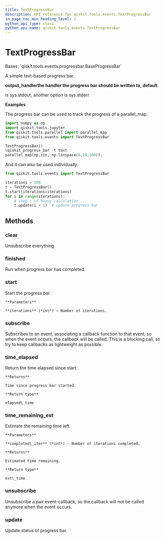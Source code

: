 ```yaml
---
title: TextProgressBar
description: API reference for qiskit.tools.events.TextProgressBar
in_page_toc_min_heading_level: 1
python_api_type: class
python_api_name: qiskit.tools.events.TextProgressBar
---
```


# TextProgressBar

<Class id="qiskit.tools.events.TextProgressBar" github="https://github.com/qiskit/qiskit/tree/stable/0.23/qiskit/tools/events/progressbar.py" signature="TextProgressBar(output_handler=None)">
  Bases: `qiskit.tools.events.progressbar.BaseProgressBar`

  A simple text-based progress bar.

  **output\_handlerthe handler the progress bar should be written to, default**

  is sys.stdout, another option is sys.stderr

  **Examples**

  The progress bar can be used to track the progress of a parallel\_map.

  ```python
  import numpy as np
  import qiskit.tools.jupyter
  from qiskit.tools.parallel import parallel_map
  from qiskit.tools.events import TextProgressBar

  TextProgressBar()
  %qiskit_progress_bar -t text
  parallel_map(np.sin, np.linspace(0,10,100));
  ```

  And it can also be used individually.

  ```python
  from qiskit.tools.events import TextProgressBar

  iterations = 100
  t = TextProgressBar()
  t.start(iterations=iterations)
  for i in range(iterations):
      # step i of heavy calculation ...
      t.update(i + 1)  # update progress bar
  ```

  ## Methods

  ### clear

  <Function id="qiskit.tools.events.TextProgressBar.clear" name="clear" signature="TextProgressBar.clear()">
    Unsubscribe everything
  </Function>

  ### finished

  <Function id="qiskit.tools.events.TextProgressBar.finished" name="finished" signature="TextProgressBar.finished()">
    Run when progress bar has completed.
  </Function>

  ### start

  <Function id="qiskit.tools.events.TextProgressBar.start" name="start" signature="TextProgressBar.start(iterations)">
    Start the progress bar.

    **Parameters**

    **iterations** (*int*) – Number of iterations.
  </Function>

  ### subscribe

  <Function id="qiskit.tools.events.TextProgressBar.subscribe" name="subscribe" signature="TextProgressBar.subscribe(event, callback)">
    Subscribes to an event, associating a callback function to that event, so when the event occurs, the callback will be called. This is a blocking call, so try to keep callbacks as lightweight as possible.
  </Function>

  ### time\_elapsed

  <Function id="qiskit.tools.events.TextProgressBar.time_elapsed" name="time_elapsed" signature="TextProgressBar.time_elapsed()">
    Return the time elapsed since start.

    **Returns**

    Time since progress bar started.

    **Return type**

    elapsed\_time
  </Function>

  ### time\_remaining\_est

  <Function id="qiskit.tools.events.TextProgressBar.time_remaining_est" name="time_remaining_est" signature="TextProgressBar.time_remaining_est(completed_iter)">
    Estimate the remaining time left.

    **Parameters**

    **completed\_iter** (*int*) – Number of iterations completed.

    **Returns**

    Estimated time remaining.

    **Return type**

    est\_time
  </Function>

  ### unsubscribe

  <Function id="qiskit.tools.events.TextProgressBar.unsubscribe" name="unsubscribe" signature="TextProgressBar.unsubscribe(event, callback)">
    Unsubscribe a pair event-callback, so the callback will not be called anymore when the event occurs.
  </Function>

  ### update

  <Function id="qiskit.tools.events.TextProgressBar.update" name="update" signature="TextProgressBar.update(n)">
    Update status of progress bar.
  </Function>
</Class>

